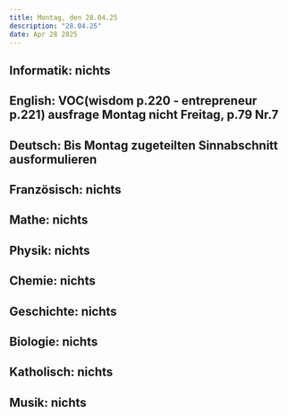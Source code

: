 ```yaml
---
title: Montag, den 28.04.25
description: "28.04.25"
date: Apr 28 2025
---
```

## Informatik: nichts
## English: VOC(wisdom p.220 - entrepreneur p.221) ausfrage Montag nicht Freitag, p.79 Nr.7
## Deutsch: Bis Montag zugeteilten Sinnabschnitt ausformulieren
## Französisch: nichts
## Mathe: nichts
## Physik: nichts
## Chemie: nichts
## Geschichte: nichts
## Biologie: nichts
## Katholisch: nichts
## Musik: nichts